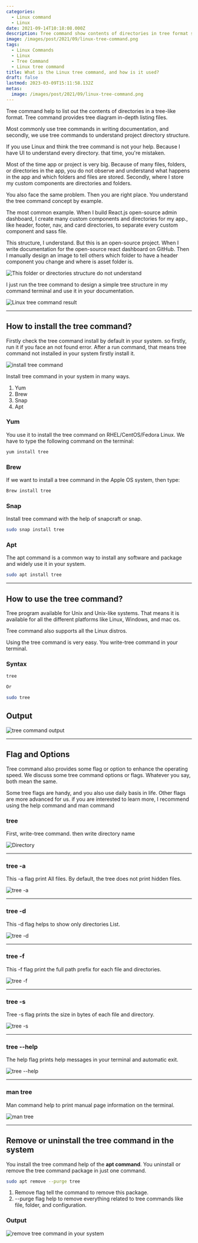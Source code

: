 ```yaml
---
categories:
  - Linux command
  - Linux
date: 2021-09-14T10:18:08.000Z
description: Tree command show contents of directories in tree format structure.
image: /images/post/2021/09/linux-tree-command.png
tags:
  - Linux Commands
  - Linux
  - Tree Command
  - Linux tree command
title: What is the Linux tree command, and how is it used?
draft: false
lastmod: 2023-03-09T15:11:58.132Z
metas:
  image: /images/post/2021/09/linux-tree-command.png
---
```


Tree command help to list out the contents of directories in a tree-like format.
Tree command provides tree diagram in-depth listing files.

Most commonly use tree commands in writing documentation, and secondly, we use
tree commands to understand project directory structure.

If you use Linux and think the tree command is not your help. Because I have UI
to understand every directory. that time, you're mistaken.

Most of the time app or project is very big. Because of many files, folders, or
directories in the app, you do not observe and understand what happens in the
app and which folders and files are stored. Secondly, where I store my custom
components are directories and folders.

You also face the same problem. Then you are right place. You understand the
tree command concept by example.

The most common example. When I build React.js open-source admin dashboard, I
create many custom components and directories for my app., like header, footer,
nav, and card directories, to separate every custom component and sass file.

This structure, I understand. But this is an open-source project. When I write
documentation for the open-source react dashboard on GitHub. Then I manually
design an image to tell others which folder to have a header component you
change and where is asset folder is.

![This folder or directories structure do not understand](/images/post/2021/09/array.png "This folder or directories structure do not understand")

I just run the tree command to design a simple tree structure in my command
terminal and use it in your documentation.

![Linux tree command result](/images/post/2021/09/carbon.png "Linux tree command result")

---

## How to install the tree command?

Firstly check the tree command install by default in your system. so firstly,
run it if you face an not found error. After a run command, that means tree
command not installed in your system firstly install it.

![install tree command](/images/post/2021/09/tree-command.png "install tree command")

Install tree command in your system in many ways.

1. Yum
2. Brew
3. Snap
4. Apt

### Yum

You use it to install the tree command on RHEL/CentOS/Fedora Linux. We have to
type the following command on the terminal:

```bash
yum install tree
```

### Brew

If we want to install a tree command in the Apple OS system, then type:

```bash
Brew install tree
```

### Snap

Install tree command with the help of snapcraft or snap.

```bash
sudo snap install tree
```

### Apt

The apt command is a common way to install any software and package and widely
use it in your system.

```bash
sudo apt install tree
```

---

## How to use the tree command?

Tree program available for Unix and Unix-like systems. That means it is
available for all the different platforms like Linux, Windows, and mac os.

Tree command also supports all the Linux distros.

Using the tree command is very easy. You write-tree command in your terminal.

### Syntax

```bash
tree

Or

sudo tree
```

## Output

![tree command output](/images/post/2021/09/Terminal.png "tree command output")

---

## Flag and Options

Tree command also provides some flag or option to enhance the operating speed.
We discuss some tree command options or flags. Whatever you say, both mean the
same.

Some tree flags are handy, and you also use daily basis in life. Other flags are
more advanced for us. if you are interested to learn more, I recommend using the
help command and man command

### tree <directories name>

First, write-tree command. then write directory name

![Directory](/images/post/2021/09/man-command-for-tree--2-.png "directory")

---

### tree -a

This -a flag print All files. By default, the tree does not print hidden files.

![tree -a](/images/post/2021/09/Terminal-tree--a--1-.png "tree -a")

---

### tree -d

This -d flag helps to show only directories List.

![tree -d](/images/post/2021/09/Terminal-tree--a.png "tree -d")

---

### tree -f

This -f flag print the full path prefix for each file and directories.

![tree -f](/images/post/2021/09/Terminal-tree--f.png "tree -f")

---

### tree -s

Tree -s flag prints the size in bytes of each file and directory.

![tree -s](/images/post/2021/09/Terminal-tree--s.png "tree -s")

---

### tree --help

The help flag prints help messages in your terminal and automatic exit.

![tree --help](/images/post/2021/09/Terminal-tree---help.png "tree --help")

---

### man tree

Man command help to print manual page information on the terminal.

![man tree](/images/post/2021/09/man-command-for-tree--1-.png "man tree")

---

## Remove or uninstall the tree command in the system

You install the tree command help of the **apt command**. You uninstall or
remove the tree command package in just one command.

```bash
sudo apt remove --purge tree
```

1. Remove flag tell the command to remove this package.
2. --purge flag help to remove everything related to tree commands like file,
   folder, and configuration.

### Output

![remove tree command in your system](/images/post/2021/09/remove.png "remove tree command in your system")
